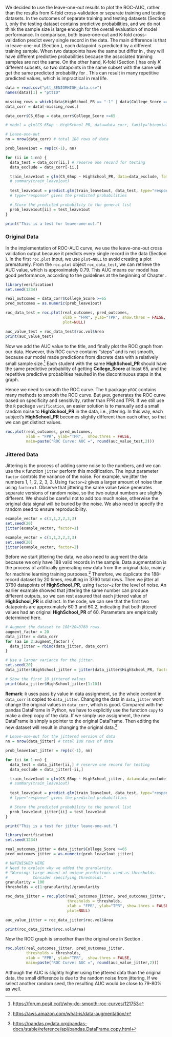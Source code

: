 We decided to use the leave-one-out results to plot the ROC-AUC, rather than the results from K-fold cross-validation or separate training and testing datasets. In the outcomes of separate training and testing datasets (Section \ref{sep-train-test}), only the testing dataset contains predictive probabilities, and we do not think the sample size is large enough for the overall evaluation of model performance. In comparison, both leave-one-out and K-fold cross-validation predict every single record in the data. The main difference is that in leave-one-out (Section \ref{leave-one-out}), each datapoint is predicted by a different training sample. When two datapoints have the same \textbf{HighSchool$\_$PR} but differ in \textbf{College$\_$Score}, they will have different predictive probabilities because the associated training samples are not the same. On the other hand, K-fold (Section \ref{k-fold}) has only $K$ different subsets, so two datapoints in the same subset with the same \textbf{HighSchool$\_$PR} will get the same predicted probability for \textbf{College$\_$Score}. This can result in many repetitive predicted values, which is impractical in real life.   


```r
data = read.csv("ptt_SENIORHIGH_data.csv")
names(data)[1] = "pttID"

missing_rows = which(data$HighSchool_PR == "-1" | data$College_Score == "-1")
data_corr = data[-missing_rows,]

data_corr$CS_65up = data_corr$College_Score >=65

# model = glm(CS_65up ~ HighSchool_PR, data=data_corr, family="binomial")

# Leave-one-out
nn = nrow(data_corr) # total 188 rows of data

prob_leave1out = rep(c(-1), nn)

for (ii in 1:nn) {
  data_test = data_corr[ii,] # reserve one record for testing
  data_exclude = data_corr[-ii,]

  train_leave1out = glm(CS_65up ~ HighSchool_PR, data=data_exclude, family="binomial")
  # summary(train_leave1out)
  
  test_leave1out = predict.glm(train_leave1out, data_test, type="response")
  # type="response" gives the predicted probabilities

  # Store the predicted probability to the general list
  prob_leave1out[ii] = test_leave1out
}

print("This is a test for leave-one-out.")
```

### Original Data {#original-roc}

In the implementation of ROC-AUC curve, we use the leave-one-out cross validation output because it predicts every single record in the data (Section \ref{leave-one-out}). In the first `roc.plot` input, we use `plot=NULL` to avoid creating a plot prematurely. From the `roc.plot` object `roc_data_test`, we can retrieve the AUC value, which is approximately 0.79. This AUC means our model has good performance, according to the guidelines at the beginning of Chapter \ref{roc-auc}.   

```r
library(verification)
set.seed(1234)

real_outcomes = data_corr$College_Score >=65
pred_outcomes = as.numeric(prob_leave1out)

roc_data_test = roc.plot(real_outcomes, pred_outcomes, 
                         xlab = "FPR", ylab="TPR", show.thres = FALSE,
                         plot=NULL)

auc_value_test = roc_data_test$roc.vol$Area
print(auc_value_test)
```

Now we add the AUC value to the title, and finally plot the ROC graph from our data. However, this ROC curve contains "steps" and is not smooth, because our model made predictions from discrete data with a relatively small sample size.^[<https://forum.posit.co/t/why-do-smooth-roc-curves/121753>] Each student with the same **HighSchool_PR** should have the same predictive probability of getting **College_Score** at least 65, and the repetitive predictive probablities resulted in the discontinuous steps in the graph.    

Hence we need to smooth the ROC curve. The `R` package `pROC` \cite{r-p-roc} contains many methods to smooth the ROC curve. But `pROC` generates the ROC curve based on specificity and sensitivity, rather than FPR and TPR. If we still use the `R` package `verification`, an easier solution is to manually add a small random noise to **HighSchool_PR** in the data, i.e., jittering. In this way, each subject's **HighSchool_PR** becomes slightly different than each other, so that we can get distinct values.   

```r
roc.plot(real_outcomes, pred_outcomes, 
         xlab = "FPR", ylab="TPR",  show.thres = FALSE,
         main=paste("ROC Curve: AUC =", round(auc_value_test,2)))
```

\section*{\textcolor{red}{Unfinished below}}   

### Jittered Data {#jittered-roc}

Jittering is the process of adding some noise to the numbers, and we can use the `R` function `jitter` perform this modification. The input parameter `factor` controls the variance of the noise. For example, we jitter the numbers 1, 1, 2, 2, 3, 3. Using `factor=2` gives a larger amount of noise than using `factor=1`. Observe that jittering the same value twice generates separate versions of random noise, so the two output numbers are slightly different. We should be careful not to add too much noise, otherwise the original data signal will be buried by the noise. We also need to specify the random seed to ensure reproducibility.   

```r
example_vector = c(1,1,2,2,3,3)
set.seed(20)
jitter(example_vector, factor=1)
```

```r
example_vector = c(1,1,2,2,3,3)
set.seed(20)
jitter(example_vector, factor=2)
```

Before we start jittering the data, we also need to augment the data because we only have 188 valid records in the sample. Data augmentation is the process of artificially generating new data from the original data, mainly for machine learning training purposes.^[<https://aws.amazon.com/what-is/data-augmentation/>] Therefore, we duplicate the 188-record dataset by 20 times, resulting in 3760 total rows. Then we jitter all 3760 datapoints of **HighSchool_PR**, using `factor=2` for the level of noise. An earlier example showed that jittering the same number can produce different outputs, so we can rest assured that each jittered value of **HighSchool_PR** is distinct. In the code, we can see that the first two datapoints are approximately 60.3 and 60.2, indicating that both jittered values had an original **HighSchool_PR** of 60. Parameters are empirically determined here.   

```r
# Augment the dataset to 188*20=3760 rows.
augment_factor = 20
data_jitter = data_corr
for (aa in 2:augment_factor) {
  data_jitter = rbind(data_jitter, data_corr)
}

# Use a larger variance for the jitter.
set.seed(20)
data_jitter$HighSchool_jitter = jitter(data_jitter$HighSchool_PR, factor=2)

# Show the first 10 jittered values
print(data_jitter$HighSchool_jitter[1:10])
```

\section*{\textcolor{red}{Unfinished below}}   

\textcolor{red}{Need context and interpretation here}  

**Remark**: `R` uses pass by value in data assignment, so the whole content in `data_corr` is copied to `data_jitter`. Changing the data in `data_jitter` won't change the original values in `data_corr`, which is good. Compared with the pandas DataFrame in Python, we have to explicitly use the function `copy` to make a deep copy of the data. If we simply use assignment, the new DataFrame is simply a pointer to the original DataFrame. Then editing the new dataset will result in changing the original data.^[<https://pandas.pydata.org/pandas-docs/stable/reference/api/pandas.DataFrame.copy.html>]   

\textcolor{red}{Need context and interpretation here}  

```r
# Leave-one-out for the jittered version of data
nn = nrow(data_jitter) # total 188 rows of data

prob_leave1out_jitter = rep(c(-1), nn)

for (ii in 1:nn) {
  data_test = data_jitter[ii,] # reserve one record for testing
  data_exclude = data_jitter[-ii,]

  train_leave1out = glm(CS_65up ~ HighSchool_jitter, data=data_exclude, family="binomial")
  # summary(train_leave1out)
  
  test_leave1out = predict.glm(train_leave1out, data_test, type="response")
  # type="response" gives the predicted probabilities

  # Store the predicted probability to the general list
  prob_leave1out_jitter[ii] = test_leave1out
}

print("This is a test for jitter leave-one-out.")
```

\textcolor{red}{Need context and interpretation here}  

```r
library(verification)
set.seed(1234)

real_outcomes_jitter = data_jitter$College_Score >=65
pred_outcomes_jitter = as.numeric(prob_leave1out_jitter)

# UNFINISHED HERE
# Need to explain why we added the granularity.
# "Warning: Large amount of unique predictions used as thresholds. 
#           Consider specifying thresholds."
granularity = 100
thresholds = c(1:granularity)/granularity

roc_data_jitter = roc.plot(real_outcomes_jitter, pred_outcomes_jitter, 
                           thresholds = thresholds,
                           xlab = "FPR", ylab="TPR", show.thres = FALSE,
                           plot=NULL)

auc_value_jitter = roc_data_jitter$roc.vol$Area

print(roc_data_jitter$roc.vol$Area)
```


\textcolor{red}{Need context and interpretation here}  

Now the ROC graph is smoother than the original one in Section \ref{original-roc}.  

```r
roc.plot(real_outcomes_jitter, pred_outcomes_jitter, 
         thresholds = thresholds,
         xlab = "FPR", ylab="TPR",  show.thres = FALSE,
         main=paste("ROC Curve: AUC =", round(auc_value_jitter,2)))
```

\textcolor{red}{Add some discussion regarding the AUC value}   

Although the AUC is slightly higher using the jittered data than the original data, the small difference is due to the random noise from jittering. If we select another random seed, the resulting AUC would be close to 79-80% as well.  


